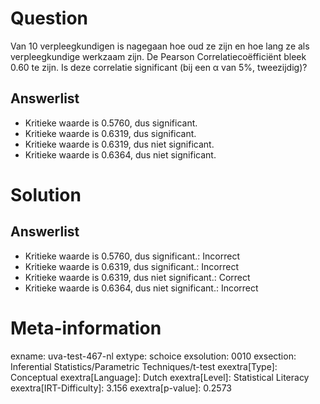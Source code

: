 Question
========

Van 10 verpleegkundigen is nagegaan hoe oud ze zijn en hoe lang ze als
verpleegkundige werkzaam zijn. De Pearson Correlatiecoëfficiënt bleek
0.60 te zijn. Is deze correlatie significant (bij een α van 5%,
tweezijdig)?

Answerlist
----------

* Kritieke waarde is 0.5760, dus significant.
* Kritieke waarde is 0.6319, dus significant.
* Kritieke waarde is 0.6319, dus niet significant.
* Kritieke waarde is 0.6364, dus niet significant.

Solution
========

Answerlist
----------

* Kritieke waarde is 0.5760, dus significant.: Incorrect
* Kritieke waarde is 0.6319, dus significant.: Incorrect
* Kritieke waarde is 0.6319, dus niet significant.: Correct
* Kritieke waarde is 0.6364, dus niet significant.: Incorrect

Meta-information
================
exname: uva-test-467-nl
extype: schoice
exsolution: 0010
exsection: Inferential Statistics/Parametric Techniques/t-test
exextra[Type]: Conceptual
exextra[Language]: Dutch
exextra[Level]: Statistical Literacy
exextra[IRT-Difficulty]: 3.156
exextra[p-value]: 0.2573
